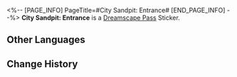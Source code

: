 <%-- [PAGE_INFO]
PageTitle=#City Sandpit: Entrance#
[END_PAGE_INFO] --%>
{{Stub|Location information}}
{{Item Infobox
|id          = 223600
|image       = Dreamscape Pass Sticker City Sandpit- Entrance.png{{subst:void|<!--$UPLOAD:<<SpriteOutput/TravelBrochure/StickFigures/223600.png>-<Dreamscape Pass Sticker City Sandpit- Entrance.png>-<Item Icons>>-->}}
|type        = Dreamscape Pass Sticker
|type2       = Nobodys In the Big Dream Stickers
|invCategory = 
|rarity      = 4
|effect      = 
|description = Digital stickers that can be used to decorate the pages of the Dreamtour Handbook. They come in many different styles.
|source1     = [[Unlocked by Default]]
}}
{{Description|If you don't want to throw up, remember to keep your eyes closed while shrinking.}}
'''City Sandpit: Entrance''' is a [[Dreamscape Pass]] Sticker.

==Other Languages==
{{Other Languages
|en   = City Sandpit: Entrance
|zhs  = 城市沙盘：入口
|zht  = 城市沙盤：入口
|ja   = 箱庭都市：入口
|ko   = 도시 모형판: 입구
|es   = Maqueta de la ciudad: Entrada
|fr   = Maquette de la ville&nbsp;: Entrée
|ru   = Диорама города: Вход
|th   = เมืองแซนด์บ็อกซ์: ทางเข้า
|vi   = Sa Bàn Thành Phố: Lối Vào
|de   = Sandmodell der Stadt: Eingang
|id   = Miniatur Kota: Pintu Masuk
|pt   = Maquete da Cidade: Entrada
}}

==Change History==
{{Change History|2.1}}